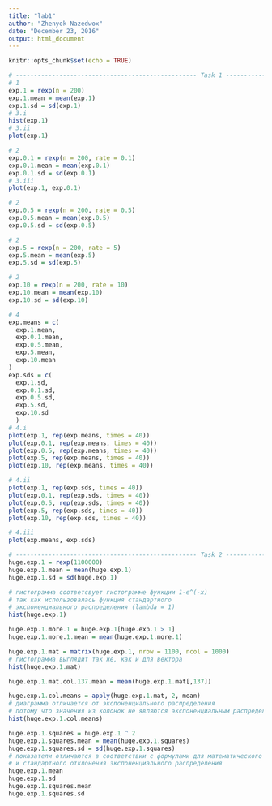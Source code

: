 ```yaml
---
title: "lab1"
author: "Zhenyok Nazedwox"
date: "December 23, 2016"
output: html_document
---
```


```r
knitr::opts_chunk$set(echo = TRUE)
```

```r
# -------------------------------------------------- Task 1 --------------------------------------------------
# 1
exp.1 = rexp(n = 200)
exp.1.mean = mean(exp.1)
exp.1.sd = sd(exp.1)
# 3.i
hist(exp.1)
# 3.ii
plot(exp.1)

# 2
exp.0.1 = rexp(n = 200, rate = 0.1)
exp.0.1.mean = mean(exp.0.1)
exp.0.1.sd = sd(exp.0.1)
# 3.iii
plot(exp.1, exp.0.1)

# 2
exp.0.5 = rexp(n = 200, rate = 0.5)
exp.0.5.mean = mean(exp.0.5)
exp.0.5.sd = sd(exp.0.5)

# 2
exp.5 = rexp(n = 200, rate = 5)
exp.5.mean = mean(exp.5)
exp.5.sd = sd(exp.5)

# 2
exp.10 = rexp(n = 200, rate = 10)
exp.10.mean = mean(exp.10)
exp.10.sd = sd(exp.10)

# 4
exp.means = c(
  exp.1.mean,
  exp.0.1.mean,
  exp.0.5.mean,
  exp.5.mean,
  exp.10.mean
)
exp.sds = c(
  exp.1.sd,
  exp.0.1.sd,
  exp.0.5.sd,
  exp.5.sd,
  exp.10.sd
  )
# 4.i
plot(exp.1, rep(exp.means, times = 40))
plot(exp.0.1, rep(exp.means, times = 40))
plot(exp.0.5, rep(exp.means, times = 40))
plot(exp.5, rep(exp.means, times = 40))
plot(exp.10, rep(exp.means, times = 40))

# 4.ii
plot(exp.1, rep(exp.sds, times = 40))
plot(exp.0.1, rep(exp.sds, times = 40))
plot(exp.0.5, rep(exp.sds, times = 40))
plot(exp.5, rep(exp.sds, times = 40))
plot(exp.10, rep(exp.sds, times = 40))

# 4.iii
plot(exp.means, exp.sds)

# -------------------------------------------------- Task 2 --------------------------------------------------
huge.exp.1 = rexp(1100000)
huge.exp.1.mean = mean(huge.exp.1)
huge.exp.1.sd = sd(huge.exp.1)

# гистограмма соответсвует гистограмме функции 1-e^(-x)
# так как использовалась функция стандартного
# экспоненциального распределения (lambda = 1)
hist(huge.exp.1)

huge.exp.1.more.1 = huge.exp.1[huge.exp.1 > 1]
huge.exp.1.more.1.mean = mean(huge.exp.1.more.1)

huge.exp.1.mat = matrix(huge.exp.1, nrow = 1100, ncol = 1000)
# гистограмма выглядит так же, как и для вектора
hist(huge.exp.1.mat)

huge.exp.1.mat.col.137.mean = mean(huge.exp.1.mat[,137])

huge.exp.1.col.means = apply(huge.exp.1.mat, 2, mean)
# диаграмма отличается от экспоненциального распределения
# потому что значения из колонок не являются экспоненциальным распределением
hist(huge.exp.1.col.means)

huge.exp.1.squares = huge.exp.1 ^ 2
huge.exp.1.squares.mean = mean(huge.exp.1.squares)
huge.exp.1.squares.sd = sd(huge.exp.1.squares)
# показатели отличаются в соответствии с формулами для математического ожидания
# и стандартного отклонения экспоненциального распределения
huge.exp.1.mean
huge.exp.1.sd
huge.exp.1.squares.mean
huge.exp.1.squares.sd

```
